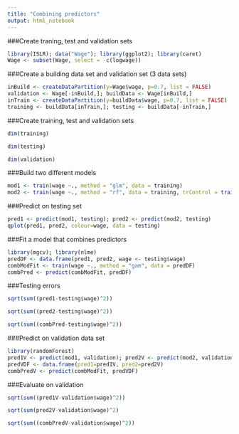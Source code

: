 ```yaml
---
title: "Combining predictors"
output: html_notebook
---
```


###Create traning, test and validation sets

```r
library(ISLR); data("Wage"); library(ggplot2); library(caret)
Wage <- subset(Wage, select = -c(logwage))
```

###Create a building data set and validation set (3 data sets)
```r
inBuild <- createDataPartition(y=Wage$wage, p=0.7, list = FALSE)
validation <- Wage[-inBuild,]; buildData <- Wage[inBuild,]
inTrain <- createDataPartition(y=buildData$wage, p=0.7, list = FALSE)
training <- buildData[inTrain,]; testing <- buildData[-inTrain,]
```

###Create training, test and validation sets
```r
dim(training)
```


```r
dim(testing)
```

```r
dim(validation)
```

###Build two different models
```r
mod1 <- train(wage ~., method = "glm", data = training)
mod2 <- train(wage ~., method = "rf", data = training, trControl = trainControl(method = "cv"), number = 3)
```

###Predict on testing set
```r
pred1 <- predict(mod1, testing); pred2 <- predict(mod2, testing)
qplot(pred1, pred2, colour=wage, data = testing)
```

###Fit a model that combines predictors
```r
library(mgcv); library(nlme)
predDF <- data.frame(pred1, pred2, wage <- testing$wage)
combModFit <- train(wage ~., method = "gam", data = predDF)
combPred <- predict(combModFit, predDF)
```

###Testing errors
```r
sqrt(sum((pred1-testing$wage)^2))
```

```r
sqrt(sum((pred2-testing$wage)^2))
```

```r
sqrt(sum((combPred-testing$wage)^2))
```

###Predict on validation data set
```r
library(randomForest)
pred1V <- predict(mod1, validation); pred2V <- predict(mod2, validation)
predVDF <- data.frame(pred1=pred1V, pred2=pred2V)
combPredV <- predict(combModFit, predVDF)
```

###Evaluate on validation
```r
sqrt(sum((pred1V-validation$wage)^2))
```

```r
sqrt(sum(pred2V-validation$wage)^2)
```

```r
sqrt(sum((combPredV-validation$wage)^2))
```
